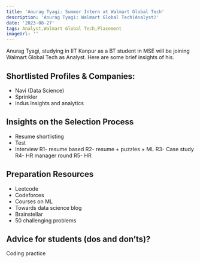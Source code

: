 ```yaml
---
title: 'Anurag Tyagi: Summer Intern at Walmart Global Tech'
description: 'Anurag Tyagi: Walmart Global Tech(Analyst)'
date: '2023-08-27'
tags: Analyst,Walmart Global Tech,Placement
imageUrl: ''
---
```


Anurag Tyagi, studying in IIT Kanpur as a BT student in MSE will be joining Walmart Global Tech as Analyst. Here are some brief insights of his.

## Shortlisted Profiles & Companies:
- Navi (Data Science)
- Sprinkler
- Indus Insights and analytics

## Insights on the Selection Process
- Resume shortlisting
- Test
- Interview
R1- resume based
R2- resume + puzzles + ML
R3- Case study
R4- HR manager round
R5- HR

##  Preparation Resources
- Leetcode
- Codeforces
- Courses on ML 
- Towards data science blog
- Brainstellar
- 50 challenging problems

## Advice for students (dos and don’ts)? 
Coding practice

